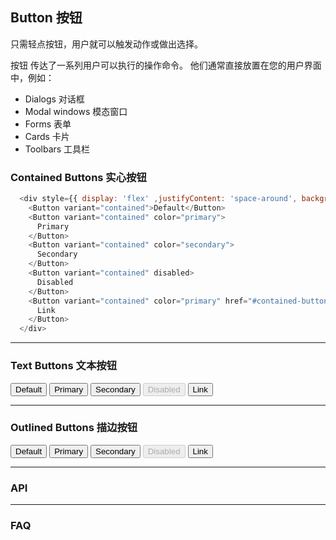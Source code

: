

## Button 按钮
只需轻点按钮，用户就可以触发动作或做出选择。

按钮 传达了一系列用户可以执行的操作命令。 他们通常直接放置在您的用户界面中，例如：
* Dialogs 对话框
* Modal windows 模态窗口
* Forms 表单
* Cards 卡片
* Toolbars 工具栏

### Contained Buttons 实心按钮
```js live=true
  <div style={{ display: 'flex' ,justifyContent: 'space-around', backgroundColor: '#fff', paddingBottom: '16px' }}>
    <Button variant="contained">Default</Button>
    <Button variant="contained" color="primary">
      Primary
    </Button>
    <Button variant="contained" color="secondary">
      Secondary
    </Button>
    <Button variant="contained" disabled>
      Disabled
    </Button>
    <Button variant="contained" color="primary" href="#contained-buttons">
      Link
    </Button>
  </div>
```

<hr />

### Text Buttons 文本按钮
<Button>Default</Button>
<Button color="primary">Primary</Button>
<Button color="secondary">Secondary</Button>
<Button disabled>Disabled</Button>
<Button href="#text-buttons" color="primary">
  Link
</Button>

<hr />

### Outlined Buttons 描边按钮
<Button variant="outlined">Default</Button>
<Button variant="outlined" color="primary">
  Primary
</Button>
<Button variant="outlined" color="secondary">
  Secondary
</Button>
<Button variant="outlined" disabled>
  Disabled
</Button>
<Button variant="outlined" color="primary" href="#outlined-buttons">
  Link
</Button>

<hr />

### API

<hr />

### FAQ